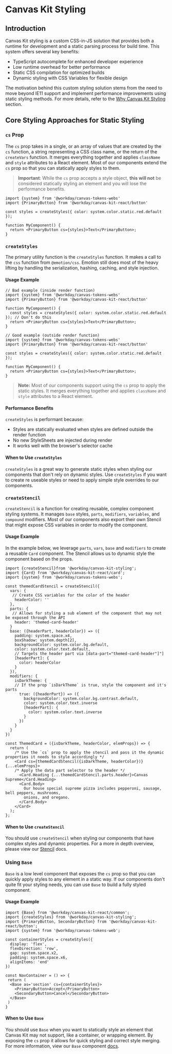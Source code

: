 <Meta title="Styling/Overview" />

# Canvas Kit Styling

## Introduction

Canvas Kit styling is a custom CSS-in-JS solution that provides both a runtime for development and a static parsing process for build time. This system offers several key benefits:

- TypeScript autocomplete for enhanced developer experience
- Low runtime overhead for better performance
- Static CSS compilation for optimized builds
- Dynamic styling with CSS Variables for flexible design

The motivation behind this custom styling solution stems from the need to move beyond IE11 support and implement performance improvements using static styling methods. For more details, refer to the [Why Canvas Kit Styling](https://workday.github.io/canvas-kit/?path=/docs/styling-why-canvas-styling--docs) section.

## Core Styling Approaches for Static Styling

### `cs` Prop

The `cs` prop takes in a single, or an array of values that are created by the `cs` function, a
string representing a CSS class name, or the return of the `createVars` function. It merges
everything together and applies `className` and `style` attributes to a React element. Most of our components extend the `cs` prop so that you can statically apply styles to them.

>**Important**: While the `cs` prop accepts a style object, **this will not** be considered statically styling an element and you will lose the performance benefits.

```tsx
import {system} from '@workday/canvas-tokens-webs'
import {PrimaryButton} from '@workday/canvas-kit-react/button'

const styles = createStyles({ color: system.color.static.red.default });

function MyComponent() {
  return <PrimaryButton cs={styles}>Text</PrimaryButton>;
}
```

### `createStyles`

The primary utility function is the `createStyles` function. It makes a call to the `css` function
from `@emotion/css`. Emotion still does most of the heavy lifting by handling the serialization,
hashing, caching, and style injection.

#### Usage Example

```tsx
// Bad example (inside render function)
import {system} from '@workday/canvas-tokens-webs'
import {PrimaryButton} from '@workday/canvas-kit-react/button'

function MyComponent() {
  const styles = createStyles({ color: system.color.static.red.default }); // Don't do this
  return <PrimaryButton cs={styles}>Text</PrimaryButton>;
}

// Good example (outside render function)
import {system} from '@workday/canvas-tokens-webs'
import {PrimaryButton} from '@workday/canvas-kit-react/button'

const styles = createStyles({ color: system.color.static.red.default });

function MyComponent() {
  return <PrimaryButton cs={styles}>Text</PrimaryButton>;
}
```

> **Note:** Most of our components support using the `cs` prop to apply the static styles. It merges
everything together and applies `className` and `style` attributes to a React element.

#### Performance Benefits

`createStyles` is performant because:
- Styles are statically evaluated when styles are defined outside the render function
- No new StyleSheets are injected during render
- It works well with the browser's selector cache

#### When to Use `createStyles`
`createStyles` is a great way to generate static styles when styling our components that don't rely on dynamic styles. Use `createStyles` if you want to create re useable styles or need to apply simple style overrides to our components.

### `createStencil`
`createStencil` is a function for creating reusable, complex component styling systems. It manages `base` styles, `parts`, `modifiers`, `variables`, and `compound` modifiers. Most of our components also export their own Stencil that might expose CSS variables in order to modify the component.


#### Usage Example

In the example below, we leverage `parts`, `vars`, `base` and `modifiers` to create a reusable `Card` component. The Stencil allows us to dynamic style the component based on the props.

```tsx
import {createStencil}from '@workday/canvas-kit-styling';
import {Card} from '@workday/canvas-kit-react/card';
import {system} from '@workday/canvas-tokens-webs';

const themedCardStencil = createStencil({
  vars: {
   // Create CSS variables for the color of the header
    headerColor: ''
  },
  parts: {
   // Allows for styling a sub element of the component that may not be exposed through the API
    header: 'themed-card-header'
  }
  base: ({headerPart, headerColor}) => ({
    padding: system.space.x4,
    boxShadow: system.depth[2],
    backgroundColor: system.color.bg.default,
    color: system.color.text.default,
    // Targets the header part via [data-part="themed-card-header"]"]
    [headerPart]: {
      color: headerColor
    }
  }),
  modifiers: {
    isDarkTheme: {
    // If the prop `isDarkTheme` is true, style the component and it's parts
      true: ({headerPart}) => ({
        backgroundColor: system.color.bg.contrast.default,
        color: system.color.text.inverse
        [headerPart]: {
          color: system.color.text.inverse
        }
      })
    }
  }
})

const ThemedCard = ({isDarkTheme, headerColor, elemProps}) => {
  return (
    /* Use the `cs` prop to apply the stencil and pass it the dynamic properties it needs to style accordingly */
    <Card cs={themedCardStencil({isDarkTheme, headerColor})} {...elemProps}>
	/* Apply the data part selector to the header */
      <Card.Heading {...themedCardStencil.parts.header}>Canvas Supreme</Card.Heading>
      <Card.Body>
        Our house special supreme pizza includes pepperoni, sausage, bell peppers, mushrooms,
        onions, and oregano.
      </Card.Body>
    </Card>
  );
};
```

#### When to Use `createStencil`
You should use `createStencil` when styling our components that have complex styles and dynamic properties. For a more in depth overview, please view our [Stencil](/docs/styling-stencils--docs) docs.


### Using `Base`

`Base` is a low level component that exposes the `cs` prop so that you can quickly apply styles to any element in a static way. If our components don't quite fit your styling needs, you can use `Base` to build a fully styled component.

#### Usage Example
```tsx
import {Base} from '@workday/canvas-kit-react/common';
import {createStyles} from '@workday/canvas-kit-styling';
import {PrimaryButton, SecondaryButton} from '@workday/canvas-kit-react/button';
import {system} from '@workday/canvas-tokens-web';

const containerStyles = createStyles({
  display: 'flex',
  flexDirection: 'row',
  gap: system.space.x2,
  padding: system.space.x6,
  alignItems: 'end'
})

const NavContainer = () => {
 return (
  <Base as='section' cs={containerStyles}>
    <PrimaryButton>Accept</PrimaryButton>
    <SecondaryButton>Cancel</SecondaryButton>
  </Base>
 )
}
```

#### When to Use `Base`
You should use `Base` when you want to statically style an element that Canvas Kit may not support, like a container, or wrapping element. By exposing the `cs` prop it allows for quick styling and correct style merging. For more information, view our `Base` component [docs](https://workday.github.io/canvas-kit/?path=/docs/hooks-and-utilities-common--docs#base).

